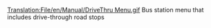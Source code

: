 [[Translation:File/en/Manual/DriveThru Menu.gif]]
Bus station menu that includes drive-through road stops